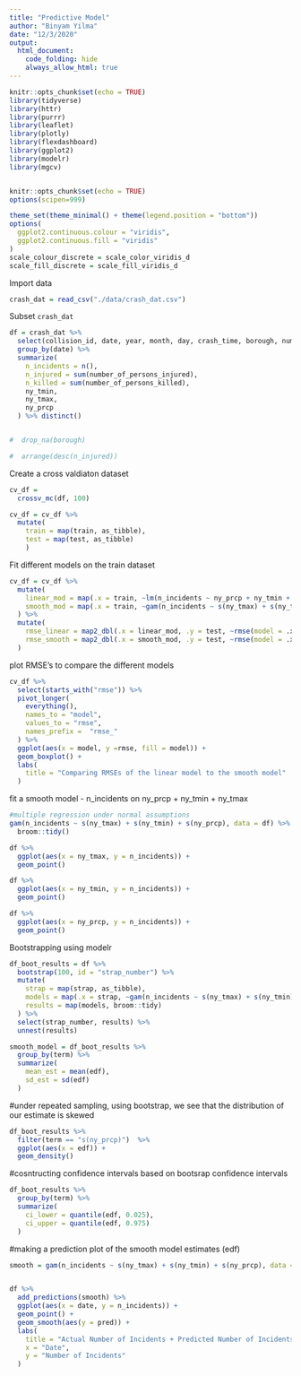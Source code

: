 ```yaml
---
title: "Predictive Model"
author: "Binyam Yilma"
date: "12/3/2020"
output: 
  html_document:
    code_folding: hide
    always_allow_html: true
---
```


```r
knitr::opts_chunk$set(echo = TRUE)
library(tidyverse)
library(httr)
library(purrr)
library(leaflet)
library(plotly)
library(flexdashboard)
library(ggplot2)
library(modelr)
library(mgcv)


knitr::opts_chunk$set(echo = TRUE)
options(scipen=999)

theme_set(theme_minimal() + theme(legend.position = "bottom"))
options(
  ggplot2.continuous.colour = "viridis",
  ggplot2.continuous.fill = "viridis"
)
scale_colour_discrete = scale_color_viridis_d
scale_fill_discrete = scale_fill_viridis_d


```

Import data
```r
crash_dat = read_csv("./data/crash_dat.csv")
```

Subset `crash_dat`

```r
df = crash_dat %>% 
  select(collision_id, date, year, month, day, crash_time, borough, number_of_persons_injured, number_of_persons_killed, vehicle_options, dow, ny_prcp, ny_tmax, ny_tmin) %>% 
  group_by(date) %>% 
  summarize(
    n_incidents = n(),
    n_injured = sum(number_of_persons_injured),
    n_killed = sum(number_of_persons_killed),
    ny_tmin,
    ny_tmax,
    ny_prcp
  ) %>% distinct() 


#  drop_na(borough) 

#  arrange(desc(n_injured))

```

Create a cross valdiaton dataset

```r
cv_df = 
  crossv_mc(df, 100)

cv_df = cv_df %>% 
  mutate(
    train = map(train, as_tibble),
    test = map(test, as_tibble) 
    ) 
```


Fit different models on the train dataset
```r
cv_df = cv_df %>% 
  mutate(
    linear_mod = map(.x = train, ~lm(n_incidents ~ ny_prcp + ny_tmin + ny_tmax, data = .x)),
    smooth_mod = map(.x = train, ~gam(n_incidents ~ s(ny_tmax) + s(ny_tmin) + s(ny_prcp), data = .x))
  ) %>% 
  mutate(
    rmse_linear = map2_dbl(.x = linear_mod, .y = test, ~rmse(model = .x, data =.y)),
    rmse_smooth = map2_dbl(.x = smooth_mod, .y = test, ~rmse(model = .x, data =.y))
  )

```


plot RMSE's to compare the different models

```r
cv_df %>% 
  select(starts_with("rmse")) %>% 
  pivot_longer(
    everything(),
    names_to = "model",
    values_to = "rmse",
    names_prefix =  "rmse_"
  ) %>% 
  ggplot(aes(x = model, y =rmse, fill = model)) + 
  geom_boxplot() + 
  labs(
    title = "Comparing RMSEs of the linear model to the smooth model"
  )
```


fit a smooth model - n_incidents on ny_prcp + ny_tmin + ny_tmax
```r
#multiple regression under normal assumptions
gam(n_incidents ~ s(ny_tmax) + s(ny_tmin) + s(ny_prcp), data = df) %>%
  broom::tidy() 

df %>% 
  ggplot(aes(x = ny_tmax, y = n_incidents)) + 
  geom_point()

df %>% 
  ggplot(aes(x = ny_tmin, y = n_incidents)) + 
  geom_point()

df %>% 
  ggplot(aes(x = ny_prcp, y = n_incidents)) + 
  geom_point()
```


Bootstrapping using modelr
```r
df_boot_results = df %>% 
  bootstrap(100, id = "strap_number") %>% 
  mutate(
    strap = map(strap, as_tibble), 
    models = map(.x = strap, ~gam(n_incidents ~ s(ny_tmax) + s(ny_tmin) + s(ny_prcp), data = .x)),
    results = map(models, broom::tidy)
  ) %>% 
  select(strap_number, results) %>% 
  unnest(results) 
```



```r
smooth_model = df_boot_results %>% 
  group_by(term) %>% 
  summarize(
    mean_est = mean(edf),
    sd_est = sd(edf)
  )

```

#under repeated sampling, using bootstrap, we see that the distribution of our estimate is skewed
```r
df_boot_results %>% 
  filter(term == "s(ny_prcp)")  %>% 
  ggplot(aes(x = edf)) + 
  geom_density()
```

#cosntructing confidence intervals based on bootsrap confidence intervals 

```r
df_boot_results %>% 
  group_by(term) %>% 
  summarize(
    ci_lower = quantile(edf, 0.025),
    ci_upper = quantile(edf, 0.975)
  )
```


#making a prediction plot of the smooth model estimates (edf)


```r
smooth = gam(n_incidents ~ s(ny_tmax) + s(ny_tmin) + s(ny_prcp), data = df) 


df %>% 
  add_predictions(smooth) %>% 
  ggplot(aes(x = date, y = n_incidents)) + 
  geom_point() + 
  geom_smooth(aes(y = pred)) + 
  labs(
    title = "Actual Number of Incidents + Predicted Number of Incidents",
    x = "Date",
    y = "Number of Incidents"
  )
  
```

